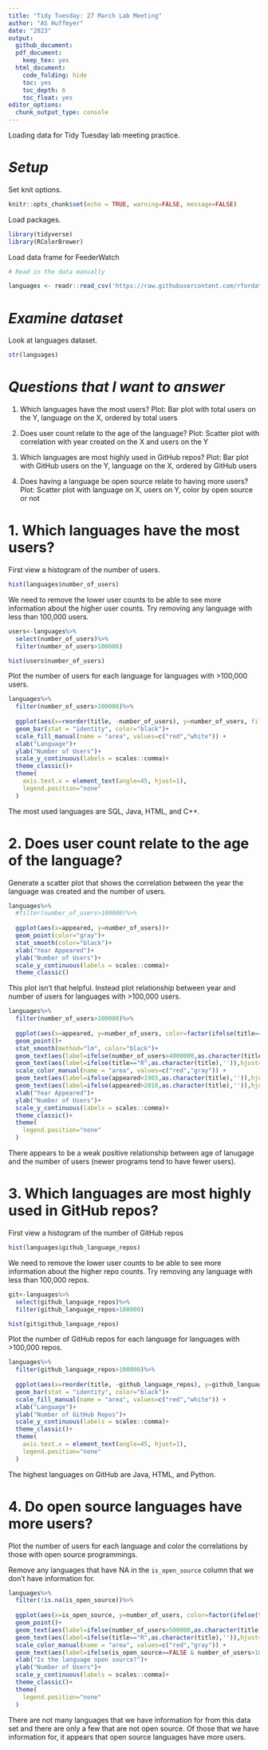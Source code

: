```yaml
---
title: "Tidy Tuesday: 27 March Lab Meeting"
author: "AS Huffmyer"
date: "2023" 
output:
  github_document:
  pdf_document:
    keep_tex: yes
  html_document:
    code_folding: hide
    toc: yes
    toc_depth: 6
    toc_float: yes
editor_options: 
  chunk_output_type: console
---
```


Loading data for Tidy Tuesday lab meeting practice. 

# *Setup*  

Set knit options. 
```r
knitr::opts_chunk$set(echo = TRUE, warning=FALSE, message=FALSE)
```

Load packages. 

```r
library(tidyverse)
library(RColorBrewer)
```

Load data frame for FeederWatch

```r
# Read in the data manually

languages <- readr::read_csv('https://raw.githubusercontent.com/rfordatascience/tidytuesday/master/data/2023/2023-03-21/languages.csv')

```

# *Examine dataset*  

Look at languages dataset. 
```r
str(languages)
```

# *Questions that I want to answer*  

1. Which languages have the most users? 
Plot: Bar plot with total users on the Y, language on the X, ordered by total users 

2. Does user count relate to the age of the language? 
Plot: Scatter plot with correlation with year created on the X and users on the Y 

3. Which languages are most highly used in GitHub repos? 
Plot: Bar plot with GitHub users on the Y, language on the X, ordered by GitHub users

4. Does having a language be open source relate to having more users? 
Plot: Scatter plot with language on X, users on Y, color by open source or not 

# 1. Which languages have the most users? 

First view a histogram of the number of users. 
```r
hist(languages$number_of_users)
```

We need to remove the lower user counts to be able to see more information about the higher user counts. Try removing any language with less than 100,000 users. 
```r
users<-languages%>%
  select(number_of_users)%>%
  filter(number_of_users>100000)

hist(users$number_of_users)
```

Plot the number of users for each language for languages with >100,000 users. 
```r
languages%>%
  filter(number_of_users>100000)%>%
  
  ggplot(aes(x=reorder(title, -number_of_users), y=number_of_users, fill=factor(ifelse(title=="R","Highlighted","Normal"))))+
  geom_bar(stat = "identity", color="black")+
  scale_fill_manual(name = "area", values=c("red","white")) +
  xlab("Language")+
  ylab("Number of Users")+
  scale_y_continuous(labels = scales::comma)+
  theme_classic()+
  theme(
    axis.text.x = element_text(angle=45, hjust=1),
    legend.position="none"
  )
```

The most used languages are SQL, Java, HTML, and C++. 

# 2. Does user count relate to the age of the language? 

Generate a scatter plot that shows the correlation between the year the language was created and the number of users. 

```r
languages%>%
  #filter(number_of_users>100000)%>%
  
  ggplot(aes(x=appeared, y=number_of_users))+
  geom_point(color="gray")+
  stat_smooth(color="black")+
  xlab("Year Appeared")+
  ylab("Number of Users")+
  scale_y_continuous(labels = scales::comma)+
  theme_classic()
```

This plot isn't that helpful. Instead plot relationship between year and number of users for languages with >100,000 users.  

```r
languages%>%
  filter(number_of_users>100000)%>%
  
  ggplot(aes(x=appeared, y=number_of_users, color=factor(ifelse(title=="R","Highlighted","Normal"))))+
  geom_point()+
  stat_smooth(method="lm", color="black")+
  geom_text(aes(label=ifelse(number_of_users>4000000,as.character(title),'')),hjust=-0.2,vjust=0, color="black")+
  geom_text(aes(label=ifelse(title=="R",as.character(title),'')),hjust=-0.2,vjust=0, color="red")+
  scale_color_manual(name = "area", values=c("red","gray")) +
  geom_text(aes(label=ifelse(appeared<1965,as.character(title),'')),hjust=-0.2,vjust=0, color="black")+
  geom_text(aes(label=ifelse(appeared>2010,as.character(title),'')),hjust=-0.2,vjust=0, color="black")+
  xlab("Year Appeared")+
  ylab("Number of Users")+
  scale_y_continuous(labels = scales::comma)+
  theme_classic()+
  theme(
    legend.position="none"
  )
```

There appears to be a weak positive relationship between age of lanugage and the number of users (newer programs tend to have fewer users).  

# 3. Which languages are most highly used in GitHub repos? 

First view a histogram of the number of GitHub repos 
```r
hist(languages$github_language_repos)
```

We need to remove the lower user counts to be able to see more information about the higher repo counts. Try removing any language with less than 100,000 repos. 
```r
git<-languages%>%
  select(github_language_repos)%>%
  filter(github_language_repos>100000)

hist(git$github_language_repos)
```

Plot the number of GitHub repos for each language for languages with >100,000 repos.  
```r
languages%>%
  filter(github_language_repos>100000)%>%
  
  ggplot(aes(x=reorder(title, -github_language_repos), y=github_language_repos, fill=factor(ifelse(title=="R","Highlighted","Normal"))))+
  geom_bar(stat = "identity", color="black")+
  scale_fill_manual(name = "area", values=c("red","white")) +
  xlab("Language")+
  ylab("Number of GitHub Repos")+
  scale_y_continuous(labels = scales::comma)+
  theme_classic()+
  theme(
    axis.text.x = element_text(angle=45, hjust=1),
    legend.position="none"
  )
```

The highest languages on GitHub are Java, HTML, and Python. 

# 4. Do open source languages have more users?

Plot the number of users for each language and color the correlations by those with open source programmings. 

Remove any languages that have NA in the `is_open_source` column that we don't have information for. 
```r
languages%>%
  filter(!is.na(is_open_source))%>%
  
  ggplot(aes(x=is_open_source, y=number_of_users, color=factor(ifelse(title=="R","Highlighted","Normal"))))+
  geom_point()+
  geom_text(aes(label=ifelse(number_of_users>500000,as.character(title),'')),hjust=-0.2,vjust=0, color="black")+
  geom_text(aes(label=ifelse(title=="R",as.character(title),'')),hjust=-0.2,vjust=0, color="red")+
  scale_color_manual(name = "area", values=c("red","gray")) +
  geom_text(aes(label=ifelse(is_open_source==FALSE & number_of_users>10000,as.character(title),'')),hjust=-0.2,vjust=0, color="black")+
  xlab("Is the language open source?")+
  ylab("Number of Users")+
  scale_y_continuous(labels = scales::comma)+
  theme_classic()+
  theme(
    legend.position="none"
  )
```

There are not many languages that we have information for from this data set and there are only a few that are not open source. Of those that we have information for, it appears that open source languages have more users. 